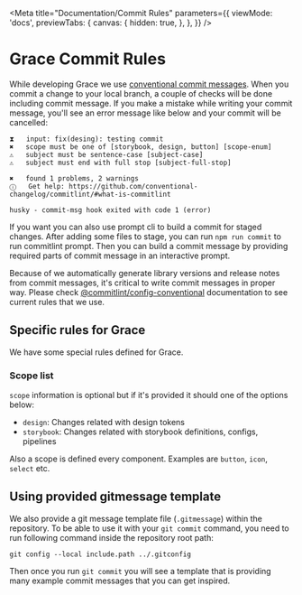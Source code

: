 
<Meta
  title="Documentation/Commit Rules"
  parameters={{
    viewMode: 'docs',
    previewTabs: {
      canvas: {
        hidden: true,
      },
    },
  }}
/>

# Grace Commit Rules

While developing Grace we use [conventional commit messages](https://www.conventionalcommits.org/en/v1.0.0/). When you commit a change to your local branch, a couple of checks will be done including commit message. If you make a mistake while writing your commit message, you'll see an error message like below and your commit will be cancelled:

```
⧗   input: fix(desing): testing commit
✖   scope must be one of [storybook, design, button] [scope-enum]
⚠   subject must be sentence-case [subject-case]
⚠   subject must end with full stop [subject-full-stop]

✖   found 1 problems, 2 warnings
ⓘ   Get help: https://github.com/conventional-changelog/commitlint/#what-is-commitlint

husky - commit-msg hook exited with code 1 (error)
```

If you want you can also use prompt cli to build a commit for staged changes. After adding some files to stage, you can run `npm run commit` to run commitlint prompt. Then you can build a commit message by providing required parts of commit message in an interactive prompt.

Because of we automatically generate library versions and release notes from commit messages, it's critical to write commit messages in proper way. Please check [@commitlint/config-conventional](https://github.com/conventional-changelog/commitlint/tree/master/%40commitlint/config-conventional#subject-full-stop) documentation to see current rules that we use.

## Specific rules for Grace

We have some special rules defined for Grace.

### Scope list

`scope` information is optional but if it's provided it should one of the options below:

* `design`: Changes related with design tokens
* `storybook`: Changes related with storybook definitions, configs, pipelines

Also a scope is defined every component. Examples are `button`, `icon`, `select` etc.

## Using provided gitmessage template

We also provide a git message template file (`.gitmessage`) within the repository. To be able to use it with your `git commit` command, you need to run following command inside the repository root path:

```
git config --local include.path ../.gitconfig
```

Then once you run `git commit` you will see a template that is providing many example commit messages that you can get inspired.
